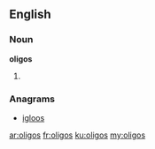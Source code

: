 ==English==

===Noun===
'''oligos'''

# {{plural of|oligo}}

===Anagrams===
* [[igloos#English|igloos]]

[[ar:oligos]]
[[fr:oligos]]
[[ku:oligos]]
[[my:oligos]]